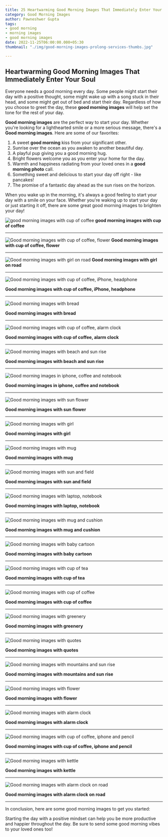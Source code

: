 ```yaml
---
title: 25 Heartwarming Good Morning Images That Immediately Enter Your Soul
category: Good Morning Images
author: Pawneshwer Gupta
tags:
- good morning
- morning images
- good morning images
date: 2022-11-25T06:00:00.000+05:30
thumbnail: "./img/good-morning-images-prolong-services-thumbs.jpg"

---
```

## Heartwarming Good Morning Images That Immediately Enter Your Soul

Everyone needs a good morning every day. Some people might start their day with a positive thought, some might wake up with a song stuck in their head, and some might get out of bed and start their day. Regardless of how you choose to greet the day, these **good morning images** will help set the tone for the rest of your day.

**Good morning images** are the perfect way to start your day. Whether you're looking for a lighthearted smile or a more serious message, there's a **Good morning images**. Here are some of our favorites:

1. A sweet **good morning** kiss from your significant other.
2. Sunrise over the ocean as you awaken to another beautiful day.
3. A playful pup giving you a good morning hug.
4. Bright flowers welcome you as you enter your home for the day.
5. Warmth and happiness radiating from your loved ones in a **good morning photo** call.
6. Something sweet and delicious to start your day off right - like pancakes!
7. The promise of a fantastic day ahead as the sun rises on the horizon.

When you wake up in the morning, it's always a good feeling to start your day with a smile on your face. Whether you're waking up to start your day or just starting it off, there are some great good morning images to brighten your day!

![good morning images with cup of coffee](./img/good-morning-images-1.jpg "good morning images with cup of coffee")
**good morning images with cup of coffee**

---

![Good morning images with cup of coffee, flower](./img/good-morning-images-2.jpg "Good morning images with cup of coffee, flower")
**Good morning images with cup of coffee, flower**

---

![Good morning images with girl on road](./img/good-morning-images-3.jpg "Good morning images with girl on road")
**Good morning images with girl on road**

---
![Good morning images with cup of coffee, iPhone, headphone](./img/good-morning-images-4.jpg "Good morning images with cup of coffee, iPhone, headphone")

**Good morning images with cup of coffee, iPhone, headphone**

---
![Good morning images with bread](./img/good-morning-images-5.jpg "Good morning images with bread")

**Good morning images with bread**

---
![Good morning images with cup of coffee, alarm clock](./img/good-morning-images-6.jpg "Good morning images with cup of coffee, alarm clock")

**Good morning images with cup of coffee, alarm clock**

---
![Good morning images with beach and sun rise](./img/good-morning-images-7.jpg "Good morning images with beach and sun rise")

**Good morning images with beach and sun rise**

---
![Good morning images in iphone, coffee and notebook](./img/good-morning-images-8.jpg "Good morning images in iphone, coffee and notebook")

**Good morning images in iphone, coffee and notebook**

---
![Good morning images with sun flower](./img/good-morning-images-9.jpg "Good morning images with sun flower")

**Good morning images with sun flower**

---
![Good morning images with girl](./img/good-morning-images-10.jpg "Good morning images with girl")

**Good morning images with girl**

---
![Good morning images with mug](./img/good-morning-images-11.jpg "Good morning images with mug")

**Good morning images with mug**

---
![Good morning images with sun and field](./img/good-morning-images-12.jpg "Good morning images with sun and field")

**Good morning images with sun and field**

---
![Good morning images with laptop, notebook](./img/good-morning-images-13.jpg "Good morning images with laptop, notebook")

**Good morning images with laptop, notebook**

---
![Good morning images with mug and cushion](./img/good-morning-images-14.jpg "Good morning images with mug and cushion")

**Good morning images with mug and cushion**

---
![Good morning images with baby cartoon](./img/good-morning-images-15.jpg "Good morning images with baby cartoon")

**Good morning images with baby cartoon**

---
![Good morning images with cup of tea](./img/good-morning-images-16.jpg "Good morning images with cup of tea")

**Good morning images with cup of tea**

---
![Good morning images with cup of coffee](./img/good-morning-images-17.jpg "Good morning images with cup of coffee")

**Good morning images with cup of coffee**

---
![Good morning images with greenery](./img/good-morning-images-18.jpg "Good morning images with greenery")

**Good morning images with greenery**

---
![Good morning images with quotes](./img/good-morning-images-19.jpg "Good morning images with quotes")

**Good morning images with quotes**

---
![Good morning images with mountains and sun rise](./img/good-morning-images-20.jpg "Good morning images with mountains and sun rise")

**Good morning images with mountains and sun rise**

---
![Good morning images with flower](./img/good-morning-images-21.jpg "Good morning images with flower")

**Good morning images with flower**

---
![Good morning images with alarm clock](./img/good-morning-images-22.jpg "Good morning images with alarm clock")

**Good morning images with alarm clock**

---
![Good morning images with cup of coffee, iphone and pencil](./img/good-morning-images-23.jpg "Good morning images with cup of coffee, iphone and pencil")

**Good morning images with cup of coffee, iphone and pencil**

---
![Good morning images with kettle](./img/good-morning-images-24.jpg "Good morning images with kettle")

**Good morning images with kettle**

---
![Good morning images with alarm clock on road](./img/good-morning-images-25.jpg "Good morning images with alarm clock on road")

**Good morning images with alarm clock on road**

---
In conclusion, here are some good morning images to get you started:

Starting the day with a positive mindset can help you be more productive and happier throughout the day. Be sure to send some good morning vibes to your loved ones too!